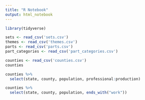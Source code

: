 ---
title: "R Notebook"
output: html_notebook
---

```{r}
library(tidyverse)

sets <- read_csv('sets.csv')
themes <- read_csv('themes.csv')
parts <- read_csv('parts.csv')
part_categories <- read_csv('part_categories.csv')

```


```{r}

counties <- read_csv('counties.csv')
counties

counties %>%
  select(state, county, population, professional:production)

counties %>%
  select(state, county, population, ends_with("work"))

```

